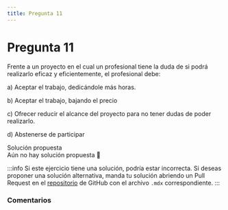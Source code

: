 ```yaml
---
title: Pregunta 11
---
```



# Pregunta 11

<div className="exercise">
Frente a un proyecto en el cual un profesional tiene la duda de si podrá realizarlo eficaz y eficientemente, el profesional debe:

a) Aceptar el trabajo, dedicándole más horas.

b) Aceptar el trabajo, bajando el precio

c) Ofrecer reducir el alcance del proyecto para no tener dudas de poder realizarlo.

d) Abstenerse de participar
</div>

<MDXDetails>
<summary>Solución propuesta</summary>

<div className="exercise">
Aún no hay solución propuesta 🥲
</div>

:::info
Si este ejercicio tiene una solución, podría estar incorrecta. Si deseas proponer una solución alternativa, manda tu solución abriendo
un Pull Request en el [repositorio](https://github.com/crow-rojas/apuntes-fundamentals/pulls) de GitHub con el archivo
`.mdx` correspondiente.
:::

</MDXDetails>

### Comentarios

<Disqus
  url="https://crow-rojas.github.io/apuntes-fundamentals/docs/engineering/ethics/exercises/2016-2/p11"
  identifier="docs/engineering/ethics/exercises/2016-2/p11"
  title="2016-2 Ética - Pregunta 11"
/>
